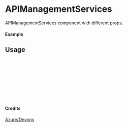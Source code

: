 
<Meta of={APIManagementServices} title="Azure/Devops/APIManagementServices" />

# APIManagementServices

APIManagementServices component with different props.

#### Example

<Canvas of={APIManagementServices.Primary} />

## Usage

```ts
import { APIManagementServices } from "yadl-ui";

const Example = () => {
  return (
      <APIManagementServices />
  );
};

export default Example;
```

#### Credits
[Azure/Devops](https://learn.microsoft.com/en-us/azure/architecture/icons/)
